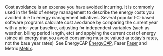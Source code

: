 Cost avoidance is an expense you have avoided incurring.  It is commonly used in the field of energy management to describe the energy costs you avoided due to energy management initiatives.  Several popular PC-based software programs calculate cost avoidance by comparing the current year with a prior-year baseline, adjusting for independent variables (such as weather, billing period length, etc) and applying the current cost of energy (since all energy that you avoid consuming must be valued at today's rates, not the base year rates).  See EnergyCAP [[EnergyCAP]], Faser [[Faser]] and Metrix [[Metrix]].
{{Uncategorized|January 2007}}